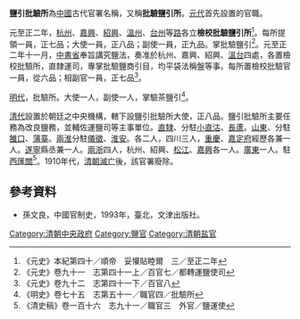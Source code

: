 '''鹽引批驗所'''為[[中國|中國]]古代官署名稱，又稱'''批驗鹽引所'''。[[元代|元代]]首先設置的官職。

元至正二年，[[杭州|杭州]]、[[嘉興|嘉興]]、[[紹興|紹興]]、[[溫州|溫州]]、[[台州|台州]]等[[路_(行政區劃)|路]]各立'''檢校批驗鹽引所'''<ref>《元史》本紀第四十／順帝　妥懽貼睦爾　三／至正二年</ref>。每所提領一員，正七品；大使一員，正八品；副使一員，正九品。掌批驗鹽引<ref>《元史》卷九十一　志第四十一上／百官七／都轉運鹽使司</ref>。元至正二年十一月，[[中書省|中書省]]奉旨講究鹽法，奏准於杭州、嘉興、紹興、[[溫台|溫台]]四處，各置檢校批驗所，直隸運司，專掌批驗鹽商引目，均平袋法稱盤等事。每所置檢校批驗官一員，從六品；相副官一員，正七品<ref>《元史》卷九十二　志第四十一下／百官八</ref>。

[[明代|明代]]，批驗所。大使一人，副使一人，掌驗茶鹽引<ref>《明史》卷七十五　志第五十一／職官四／批驗所</ref>。

[[清代|清代]]設置於朝廷之中央機構，轄下設鹽引批驗所大使，正八品。鹽引批驗所主要任務為改良鹽務，並輔佐運鹽司等主事單位。[[直隸|直隸]]、分駐[[小直沽|小直沽]]、[[長蘆|長蘆]]。[[山東|山東]]、分駐[[雒口|雒口]]、[[蒲臺|蒲臺]]。[[兩淮|兩淮]]分駐[[儀徵|儀徵]]、[[淮安|淮安]]。各二人，四川三人，[[重慶|重慶]]、[[嘉定府|嘉定府]]經歷各兼一人。[[遂寧|遂寧]]縣丞兼一人。[[兩浙|兩浙]]四人，杭州、紹興、[[松江|松江]]、[[嘉興|嘉興]]各一人。[[廣東|廣東]]一人。駐[[西匯關|西匯關]]<ref>《清史稿》卷一百十六　志九十一／職官三　外官／鹽運使</ref>。1910年代，[[清朝滅亡|清朝滅亡]]後，該官署廢除。

== 參考資料 ==
{{reflist}}
*孫文良，中國官制史，1993年，臺北，文津出版社。 

[[Category:清朝中央政府|Category:清朝中央政府]]
[[Category:鹽官|Category:鹽官]]
[[Category:清朝盐官|Category:清朝盐官]]